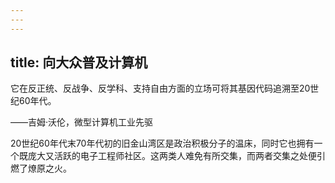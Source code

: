 ```yaml
---
---
---
```

title: 向大众普及计算机
---




它在反正统、反战争、反学科、支持自由方面的立场可将其基因代码追溯至20世纪60年代。

——吉姆·沃伦，微型计算机工业先驱



20世纪60年代末70年代初的旧金山湾区是政治积极分子的温床，同时它也拥有一个既庞大又活跃的电子工程师社区。这两类人难免有所交集，而两者交集之处便引燃了燎原之火。